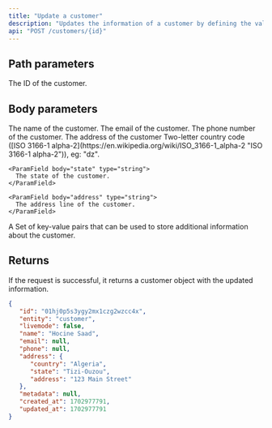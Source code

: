 ```yaml
---
title: "Update a customer"
description: "Updates the information of a customer by defining the values for the passed parameters. Any parameters not supplied will remain unaltered."
api: "POST /customers/{id}"
---
```


## Path parameters

<ParamField path="id" type="string">
  The ID of the customer.
</ParamField>

## Body parameters

<ParamField body="name" type="string">
   The name of the customer.
</ParamField>

<ParamField body="email" type="string">
   The email of the customer.
</ParamField>

<ParamField body="phone" type="string">
   The phone number of the customer.
</ParamField>

<ParamField body="address" type="object">
The address of the customer

<Expandable title="address">
    <ParamField body="country" type="string">
      Two-letter country code ([ISO 3166-1 alpha-2](https://en.wikipedia.org/wiki/ISO_3166-1_alpha-2 "ISO 3166-1 alpha-2")), eg: "dz".
    </ParamField>

    <ParamField body="state" type="string">
      The state of the customer.
    </ParamField>

    <ParamField body="address" type="string">
      The address line of the customer.
    </ParamField>

</Expandable>
</ParamField>

<ParamField body="metadata" type="key-value array">
   A Set of key-value pairs that can be used to store additional information
   about the customer.
</ParamField>

## Returns

If the request is successful, it returns a customer object with the updated information.

<ResponseExample>

```json Response
{
   "id": "01hj0p5s3ygy2mx1czg2wzcc4x",
   "entity": "customer",
   "livemode": false,
   "name": "Hocine Saad",
   "email": null,
   "phone": null,
   "address": {
      "country": "Algeria",
      "state": "Tizi-Ouzou",
      "address": "123 Main Street"
   },
   "metadata": null,
   "created_at": 1702977791,
   "updated_at": 1702977791
}
```

</ResponseExample>

